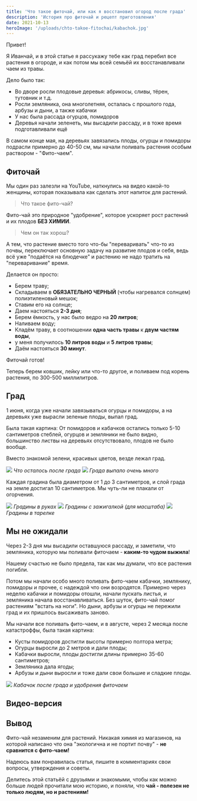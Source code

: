 ```yaml
---
title: 'Что такое фиточай, или как я восстановил огород после града'
description: 'История про фиточай и рецепт приготовления'
date: 2021-10-13
heroImage: '/uploads/chto-takoe-fitochai/kabachok.jpg'
---
```



Привет!

Я Иванчай, и в этой статье я рассyкажу тебе как град перебил все растения в огороде, и как потом мы всей семьёй их восстанавливали чаем из травы.

Дело было так:

- Во дворе росли плодовые деревья: абрикосы, сливы, тёрен, тутовник и т.д.
- Росли земляника, она многолетняя, осталась с прошлого года, арбузы и дыни, а также кабачки
- У нас была рассада огурцов, помидоров
- Деревья начали зеленеть, мы высадили рассаду, и в тоже время подготавливали ещё

В самом конце мая, на деревьях завязались плоды, огурцы и помидоры подрасли примерно до 40-50 см, мы начали поливать растения особым раствором - "Фито-чаем".

## Фиточай

Мы один раз залезли на YouTube, наткнулись на видео какой-то женщины, которая показывала как сделать этот напиток для растений.

> Что такое фито-чай?

Фито-чай это природное "удобрение", которое ускоряет рост растений и их плодов **БЕЗ ХИМИИ**.

> Чем он так хорош?

А тем, что растение вместо того что-бы "переваривать" что-то из почвы, переключает основную задачу на развитие плодов и себя, ведь всё уже "подаётся на блюдечке" и растению не надо тратить на "переваривание" время.

Делается он просто:

- Берем траву;
- Складываем в **ОБЯЗАТЕЛЬНО ЧЕРНЫЙ** (чтобы нагревался солнцем) полиэтиленовый мешок;
- Ставим его на солнце;
- Даем настояться **2-3 дня**;
- Берем ёмкость, у наc было ведро на **20 литров**;
- Наливаем воду;
- Кладём траву, в соотношении **одна часть травы** к **двум частям воды**,
- у меня получилось **10 литров воды** и **5 литров травы**;
- Даём настояться **30 минут**.

Фиточай готов!

Теперь берем ковшик, лейку или что-то другое, и поливаем под корень растения, по 300-500 миллилитров.

## Град

1 июня, когда уже начали завязываться огурцы и помидоры, а на деревьях уже вырасли зеленые плоды, выпал град.

Была такая картина:
От помидоров и кабачков остались только 5-10 сантиметров стеблей, огурцов и земляники не было видно, большинство листвы на деревьях отсутствовало, плодов не было вообще.

Вместо знакомой зелени, красивых цветов, везде лежал град.

![](/uploads/chto-takoe-fitochai/grad-i-chelovek.webp)
_Что осталось после града_
![](/uploads/chto-takoe-fitochai/kalosha-i-grad.webp)
_Града выпало очень много_

Каждая градина была диаметром от 1 до 3 сантиметров, и слой града на земле достигал 10 сантиметров.
Мы чуть-ли не плакали от огорчения.

![](/uploads/chto-takoe-fitochai/grad-i-ruki.webp)
_Градины в руках_
![](/uploads/chto-takoe-fitochai/grad-i-zhiga.webp)
_Градины с зажигалкой (для масштаба)_
![](/uploads/chto-takoe-fitochai/gradiny-v-tarelke.webp)
_Градины в тарелке_

## Мы не ожидали

Через 2-3 дня мы высадили оставшуюся рассаду, и заметили, что земляника, которую мы поливали фиточаем - **каким-то чудом выжила**!

Нашему счастью не было предела, так как мы думали, что все растения погибли.

Потом мы начали особо много поливать фито-чаем кабачки, землянику, помидоры и прочее, с надеждой что они возродятся.
Примерно через неделю кабачки и помидоры отошли, начали пускать листья, и земляника начала восстанавливаться.
Без шуток, фито-чай помог растениям "встать на ноги".
Но дыни, арбузы и огурцы не пережили град и их пришлось высаживать заново.

Мы начали все поливать фито-чаем, и в августе, через 2 месяца после катастроффы, была такая картина:

- Кусты помидоров достигли высоты примерно полтора метра;
- Огурцы выросли до 2 метров и дали плоды;
- Кабачки выросли, плоды достигли длины примерно 35-60 сантиметров;
- Земляника дала ягоды;
- Арбузы и дыни выросли и тоже дали свои большие и сладкие плоды.

![](/uploads/chto-takoe-fitochai/kabachok.jpg)
_Кабачок после града и удобрения фиточаем_

## Видео-версия

<Youtube id="_U72oLedLyg" />

## Вывод

Фито-чай незаменим для растений. Никакая химия из магазинов, на которой написано что она "экологична и не портит почву" - **не сравнится с фито-чаем!**

Надеюсь вам понравилась статья, пишите в комментариях свои
вопросы, утверждения и советы.

Делитесь этой статьёй с друзьями и знакомыми, чтобы как можно
больше людей прочитали мою историю, и поняли, что **чай - полезен не только людям, но и растениям!**
